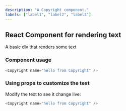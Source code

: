 ```yaml
---
description: "A Copyright component."
labels: ["label1", "label2", "label3"]
---
```



## React Component for rendering text

A basic div that renders some text

### Component usage

```js
<Copyright name="hello from Copyright" />
```

### Using props to customize the text

Modify the text to see it change live:

```js live
<Copyright name="hello from Copyright" />
```
